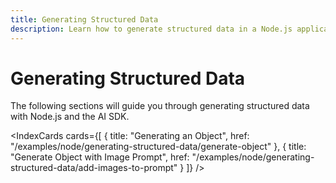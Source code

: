 ```yaml
---
title: Generating Structured Data
description: Learn how to generate structured data in a Node.js application.
---
```


# Generating Structured Data

The following sections will guide you through generating structured data with Node.js and the AI SDK.

<IndexCards
  cards={[
    {
      title: "Generating an Object",
      href: "/examples/node/generating-structured-data/generate-object"
    },
    {
      title: "Generate Object with Image Prompt",
      href: "/examples/node/generating-structured-data/add-images-to-prompt"
    }
  ]}
/>
